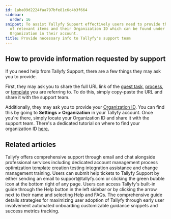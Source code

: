 ```yaml
---
id: 1aba09d2224faa797bfe81c6c4b3f664
sidebar:
  order: 16
snippet: To assist Tallyfy Support effectively users need to provide the full URL
  of relevant items and their Organization ID which can be found under Settings >
  Organization in their account.
title: Provide necessary info to Tallyfy's support team
---
```


## How to provide information requested by support

If you need help from Tallyfy Support, there are a few things they may ask you to provide.

First, they may ask you to share the full URL link of the [guest task](/products/pro/documenting/guests/how-to-find-a-guest-task-link-in-tallyfy/), [process](/products/pro/tracking-and-tasks/processes/), or [template](/products/pro/documenting/templates/) you are referring to. To do this, simply copy-paste the URL and share it with the support team.

Additionally, they may ask you to provide your [Organization ID](/products/pro/miscellaneous/how-to-find-your-tallyfy-ids/). You can find this by going to **Settings > Organization** in your Tallyfy account. Once you\'re there, simply locate your Organization ID and share it with the support team. There\'s a dedicated tutorial on where to find your organization ID [here.](/products/pro/miscellaneous/how-to-find-your-tallyfy-ids/)


## Related articles
<CardGrid>
<LinkTitleCard header="<b>Support > Contact Tallyfy support or engage in professional services</b>" href="/products/pro/miscellaneous/support/how-can-i-contact-tallyfys-support-team/" > Tallyfy offers comprehensive support through email and chat alongside professional services including dedicated account management process optimization template creation testing integration assistance and change management training. </LinkTitleCard>
<LinkTitleCard header="<b>Support > Submit a Help Ticket</b>" href="/products/pro/miscellaneous/support/how-do-i-submit-a-help-ticket-to-tallyfy/" > Users can submit help tickets to Tallyfy Support by either sending an email to support@tallyfy.com or clicking the green bubble icon at the bottom right of any page. </LinkTitleCard>
<LinkTitleCard header="<b>Support > In-app user guide</b>" href="/products/pro/miscellaneous/support/how-to-access-the-tallyfy-user-guide/" > Users can access Tallyfy's built-in guide through the Help button in the left sidebar or by clicking the arrow next to their name and selecting Help and FAQs. </LinkTitleCard>
<LinkTitleCard header="<b>Miscellaneous > Support</b>" href="/products/pro/miscellaneous/support/" > The comprehensive guide details strategies for maximizing user adoption of Tallyfy through early user involvement automated onboarding customizable guidance snippets and success metrics tracking. </LinkTitleCard>
</CardGrid>